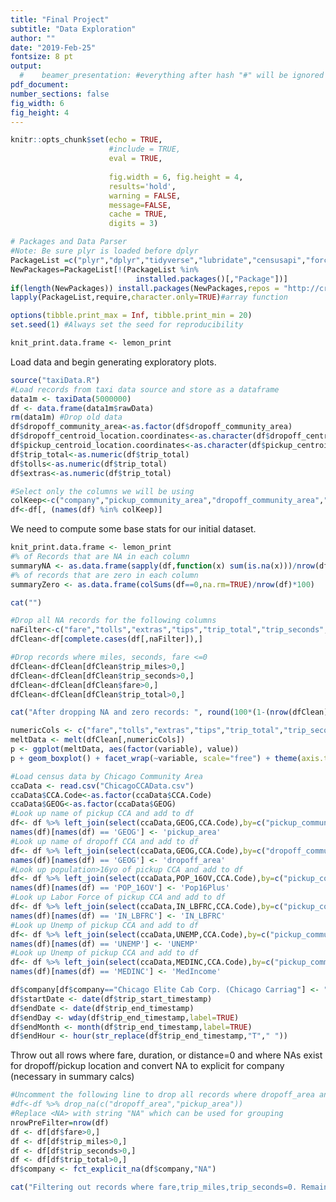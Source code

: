 ```yaml
---
title: "Final Project"
subtitle: "Data Exploration"
author: ""
date: "2019-Feb-25"
fontsize: 8 pt
output:
  #    beamer_presentation: #everything after hash "#" will be ignored 
pdf_document:
number_sections: false
fig_width: 6
fig_height: 4
---
```

  
```r
knitr::opts_chunk$set(echo = TRUE, 
                      #include = TRUE, 
                      eval = TRUE, 
                      
                      fig.width = 6, fig.height = 4,
                      results='hold',
                      warning = FALSE,
                      message=FALSE,
                      cache = TRUE,
                      digits = 3) 
```

```r
# Packages and Data Parser
#Note: Be sure plyr is loaded before dplyr
PackageList =c("plyr","dplyr","tidyverse","lubridate","censusapi","forcats","lemon","reshape","ggplot2")
NewPackages=PackageList[!(PackageList %in% 
                            installed.packages()[,"Package"])]
if(length(NewPackages)) install.packages(NewPackages,repos = "http://cran.us.r-project.org")
lapply(PackageList,require,character.only=TRUE)#array function

options(tibble.print_max = Inf, tibble.print_min = 20) 
set.seed(1) #Always set the seed for reproducibility

knit_print.data.frame <- lemon_print
```

Load data and begin generating exploratory plots.

```r
source("taxiData.R")
#Load records from taxi data source and store as a dataframe
data1m <- taxiData(5000000)
df <- data.frame(data1m$rawData)
rm(data1m) #Drop old data
df$dropoff_community_area<-as.factor(df$dropoff_community_area)
df$dropoff_centroid_location.coordinates<-as.character(df$dropoff_centroid_location.coordinates)
df$pickup_centroid_location.coordinates<-as.character(df$pickup_centroid_location.coordinates)
df$trip_total<-as.numeric(df$trip_total)
df$tolls<-as.numeric(df$trip_total)
df$extras<-as.numeric(df$trip_total)

#Select only the columns we will be using
colKeep<-c("company","pickup_community_area","dropoff_community_area","fare","tolls","extras","tips","payment_type","taxi_id","trip_miles","trip_seconds","trip_end_timestamp","trip_start_timestamp","trip_total","pickup_census_tract","dropoff_census_tract")
df<-df[, (names(df) %in% colKeep)]
```
We need to compute some base stats for our initial dataset. 

```r

knit_print.data.frame <- lemon_print
#% of Records that are NA in each column
summaryNA <- as.data.frame(sapply(df,function(x) sum(is.na(x)))/nrow(df)*100)
#% of records that are zero in each column
summaryZero <- as.data.frame(colSums(df==0,na.rm=TRUE)/nrow(df)*100)

cat("")

#Drop all NA records for the following columns
naFilter<-c("fare","tolls","extras","tips","trip_total","trip_seconds","trip_miles","trip_end_timestamp","dropoff_community_area","pickup_community_area")
dfClean<-df[complete.cases(df[,naFilter]),]

#Drop records where miles, seconds, fare <=0
dfClean<-dfClean[dfClean$trip_miles>0,]
dfClean<-dfClean[dfClean$trip_seconds>0,]
dfClean<-dfClean[dfClean$fare>0,]
dfClean<-dfClean[dfClean$trip_total>0,]

cat("After dropping NA and zero records: ", round(100*(1-(nrow(dfClean)/nrow(df))),1),"% of records dropped")
```

```r
numericCols <- c("fare","tolls","extras","tips","trip_total","trip_seconds","trip_miles")
meltData <- melt(dfClean[,numericCols])
p <- ggplot(meltData, aes(factor(variable), value)) 
p + geom_boxplot() + facet_wrap(~variable, scale="free") + theme(axis.title=element_text(size=14,face="bold"))
```


```r
#Load census data by Chicago Community Area
ccaData <- read.csv("ChicagoCCAData.csv")
ccaData$CCA.Code<-as.factor(ccaData$CCA.Code)
ccaData$GEOG<-as.factor(ccaData$GEOG)
#Look up name of pickup CCA and add to df
df<- df %>% left_join(select(ccaData,GEOG,CCA.Code),by=c("pickup_community_area"="CCA.Code"))
names(df)[names(df) == 'GEOG'] <- 'pickup_area'
#Look up name of dropoff CCA and add to df
df<- df %>% left_join(select(ccaData,GEOG,CCA.Code),by=c("dropoff_community_area"="CCA.Code"))
names(df)[names(df) == 'GEOG'] <- 'dropoff_area'
#Look up population>16yo of pickup CCA and add to df
df<- df %>% left_join(select(ccaData,POP_16OV,CCA.Code),by=c("pickup_community_area"="CCA.Code"))
names(df)[names(df) == 'POP_16OV'] <- 'Pop16Plus'
#Look up Labor Force of pickup CCA and add to df
df<- df %>% left_join(select(ccaData,IN_LBFRC,CCA.Code),by=c("pickup_community_area"="CCA.Code"))
names(df)[names(df) == 'IN_LBFRC'] <- 'IN_LBFRC'
#Look up Unemp of pickup CCA and add to df
df<- df %>% left_join(select(ccaData,UNEMP,CCA.Code),by=c("pickup_community_area"="CCA.Code"))
names(df)[names(df) == 'UNEMP'] <- 'UNEMP'
#Look up Unemp of pickup CCA and add to df
df<- df %>% left_join(select(ccaData,MEDINC,CCA.Code),by=c("pickup_community_area"="CCA.Code"))
names(df)[names(df) == 'MEDINC'] <- 'MedIncome'
```

```r
df$company[df$company=="Chicago Elite Cab Corp. (Chicago Carriag"] <- "Chicago Elite Cab Corp."
df$startDate <- date(df$trip_start_timestamp)
df$endDate <- date(df$trip_end_timestamp)
df$endDay <- wday(df$trip_end_timestamp,label=TRUE)
df$endMonth <- month(df$trip_end_timestamp,label=TRUE)
df$endHour <- hour(str_replace(df$trip_end_timestamp,"T"," "))
```

Throw out all rows where fare, duration, or distance=0 and where NAs exist for dropoff/pickup location and convert NA to explicit for company (necessary in summary calcs)

```r
#Uncomment the following line to drop all records where dropoff_area and pickup_area NA
#df<-df %>% drop_na(c("dropoff_area","pickup_area"))
#Replace <NA> with string "NA" which can be used for grouping
nrowPreFilter=nrow(df)
df <- df[df$fare>0,]
df <- df[df$trip_miles>0,]
df <- df[df$trip_seconds>0,]
df <- df[df$trip_total>0,]
df$company <- fct_explicit_na(df$company,"NA")

cat("Filtering out records where fare,trip_miles,trip_seconds=0. Remaining records: ", round(100*nrow(df)/nrowPreFilter,1),"% of data. Leaves ", nrow(df)," total records.")
```

